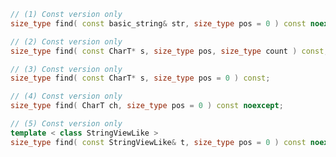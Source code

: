 ```cpp
// (1) Const version only
size_type find( const basic_string& str, size_type pos = 0 ) const noexcept;

// (2) Const version only
size_type find( const CharT* s, size_type pos, size_type count ) const;

// (3) Const version only
size_type find( const CharT* s, size_type pos = 0 ) const;

// (4) Const version only
size_type find( CharT ch, size_type pos = 0 ) const noexcept;

// (5) Const version only
template < class StringViewLike >
size_type find( const StringViewLike& t, size_type pos = 0 ) const noexcept(/* see below */);
```
